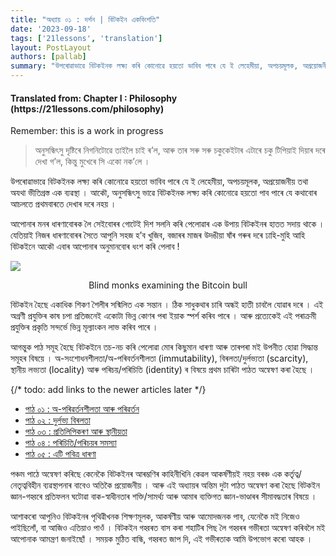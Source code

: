 ```yaml
---
title: "অধ্যায় ০১ : দৰ্শন | বিটকইন একবিংশতি"
date: '2023-09-18'
tags: ['21lessons', 'translation']
layout: PostLayout
authors: [pallab]
summary: "উপৰোৱাভাৱে বিটকইনক লক্ষ্য কৰি কোনোৱে হয়তো ভাবিব পাৰে যে ই লেহেমীয়া, অপচয়মূলক, অপ্ৰয়োজনীয় তথা অযথা ভীতিগ্ৰস্ত এক ব্যৱস্থা । আকৌ, অনুসন্ধিৎসু ভাৱে বিটকইনক লক্ষ্য কৰি কোনোৱে হয়তো পাব পাৰে যে কথাবোৰ আচলতে প্ৰথমবাৰতে দেখাৰ দৰে নহয় ।..."
---
```


<div style={{textAlign:"center"}}>
    <h4> Translated from: Chapter I : Philosophy (https://21lessons.com/philosophy) </h4>
    <p style={{color:"red"}}> Remember: this is a work in progress </p>
</div>



> অনুসন্ধিৎসু দৃষ্টিৰে নিগনিটোৱে তাইলৈ চাই ৰ’ল, আৰু তাৰ সৰু সৰু চকুকেইটাৰ এটাৰে চকু টিপিয়াই দিয়াৰ দৰে দেখা গ’ল, কিন্তু মুখেৰে সি একো নক’লে ।

উপৰোৱাভাৱে বিটকইনক লক্ষ্য কৰি কোনোৱে হয়তো ভাবিব পাৰে যে ই লেহেমীয়া, অপচয়মূলক, অপ্ৰয়োজনীয় তথা অযথা ভীতিগ্ৰস্ত এক ব্যৱস্থা ।
আকৌ, অনুসন্ধিৎসু ভাৱে বিটকইনক লক্ষ্য কৰি কোনোৱে হয়তো পাব পাৰে যে কথাবোৰ আচলতে প্ৰথমবাৰতে দেখাৰ দৰে নহয় ।

আপোনাৰ মনৰ ধাৰণাবোৰক লৈ সেইবোৰৰ গোটেই দিশ সলনি কৰি পেলোৱাৰ এক উপায় বিটকইনৰ হাতত সদায় থাকে ।
যেতিয়াই নিজৰ ধাৰণাবোৰৰ সৈতে আপুনি সহজ হ’ব খুজিব, বজাৰৰ মাজৰ উদঙীয়া ষাঁৰ গৰুৰ দৰে ঢাহি-মুহি আহি বিটকইনে আকৌ এবাৰ আপোনাৰ অনুমানবোৰ ধংশ কৰি পেলাব !

![](https://21lessons.com/assets/images/blind-monks.jpg)
<center> Blind monks examining the Bitcoin bull </center>

বিটকইন হৈছে একাধিক শিকণ শৈলীৰ সন্মিলিত এক সন্তান ।
ঠিক সাধুকথাৰ চাৰি অন্ধই হাতী চাবলৈ যোৱাৰ দৰে ।
এই অগ্ৰণী প্ৰযুক্তিৰ কাষ চপা প্ৰতিজনেই একোটা ভিন্ন কোণৰ পৰা ইয়াক স্পৰ্শ কৰিব পাৰে ।
আৰু প্ৰত্যেকেই এই পৰাক্ৰমী প্ৰযুক্তিৰ প্ৰকৃতি সন্দৰ্ভে ভিন্ন মূল্যাংকন লাভ কৰিব পাৰে ।

আগন্তুক পাঠ সমূহ হৈছে বিটকইনে তচ-নচ কৰি পেলোৱা মোৰ কিছুমান ধাৰণা আৰু তাৰপৰা মই উপনীত হোৱা সিদ্ধান্ত সমূহৰ বিষয়ে ।
অ-সংশোধনশীলতা/অ-পৰিবৰ্তনশীলতা (immutability), বিৰলতা/দুৰ্লভ্যতা (scarcity), স্থানীয় লভ্যতা (locality) আৰু পৰিচয়/পৰিচিতি (identity) ৰ বিষয়ে প্ৰথম চাৰিটা পাঠত অন্বেষণ কৰা হৈছে ।

{/* todo: add links to the newer articles later */}

- [পাঠ ০১ : অ-পৰিৱৰ্তনশীলতা আৰু পৰিৱৰ্তন](/blog/21lessons/immutability-and-change)
- [পাঠ ০২ : দুৰ্লভ্য বিৰলতা](/blog/21lessons/the-scarcity-of-scarcity)
- [পাঠ ০৩ : প্ৰতিলিপিকৰণ আৰু স্থানীয়তা](/blog/21lessons/replication-and-locality)
- [পাঠ ০৪ : পৰিচিতি/পৰিচয়ৰ সমস্যা](/blog/21lessons/the-problem-of-identity)
- [পাঠ ০৫ : এটি পবিত্ৰ ধাৰণা](/blog/21lessons/an-immaculate-conception)

পঞ্চম পাঠে অন্বেষণ কৰিছে কেনেকৈ বিটকইনৰ আৰম্ভণিৰ কাহিনীখিনি কেৱল আকৰ্ষণীয়ই নহয় বৰঞ্চ এক কৰ্তৃত্ব/নেতৃত্ববিহীন ব্যৱস্থাপনাৰ বাবেও অতিকৈ প্ৰয়োজনীয় ।
আৰু এই অধ্যায়ৰ অন্তিম দুটা পাঠত অন্বেষণ কৰা হৈছে বিটকইন জ্ঞান-গহ্বৰে প্ৰতিফলন ঘটোৱা বাক-স্বাধীনতাৰ শক্তি/সামৰ্থ্য আৰু আমাৰ ব্যক্তিগত জ্ঞান-ভাণ্ডাৰৰ সীমাবদ্ধতাৰ বিষয়ে ।

আশাকৰো আপুনিও বিটকইনৰ পৃথিৱীখনক শিক্ষণমূলক, আকৰ্ষণীয় আৰু আমোদজনক পাব, যেনেকৈ মই নিজেও পাইছিলোঁ, বা আজিও এতিয়াও পাওঁ ।
বিটকইন গহ্বৰত বাস কৰা শহাটিৰ পিছ লৈ গহ্বৰৰ গভীৰতা অন্বেষণ কৰিবলৈ মই আপোনাক আমন্ত্ৰণ জনাইছোঁ ।
সময়ক মুঠিত বান্ধি, গহ্বৰত জাপ দি, এই গভীৰতাক আমি উপভোগ কৰো আহক ।